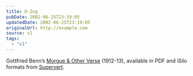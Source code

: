 ```yaml
---
title: D-Zug
pubDate: 2002-06-25T23:19:05
updatedDate: 2002-06-25T23:19:05
originalUrl: http://example.com
source: v1
tags:
  - "v1"
---
```


Gottfried Benn&#8217;s [Morgue & Other Verse][1] (1912-13), available in PDF and iSilo formats from [Supervert][2].

[1]: http://www.supervert.com/elibrary/benn.html "Gottfried Benn's Morgue & Other Verse provided by Supervert"
[2]: http://www.supervert.com/ "Supervert"
